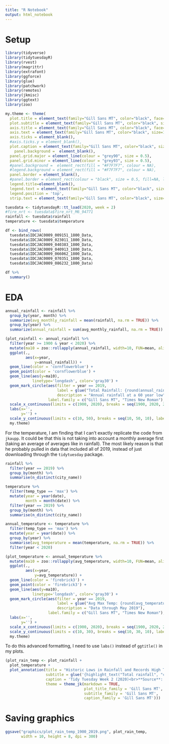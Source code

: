 ```yaml
---
title: "R Notebook"
output: html_notebook
---
```


# Setup

```r
library(tidyverse)
library(tidytuesdayR)
library(rvest)
library(magrittr)
library(extrafont)
library(ggforce)
library(glue)
library(patchwork)
library(remotes)
library(jkmisc)
library(ggtext)
library(zoo)
```

```r
my.theme <- theme(
  plot.title = element_text(family="Gill Sans MT", color="black", face="bold", size=24, hjust=0), 
  plot.subtitle = element_text(family="Gill Sans MT", color="black", size=12, hjust=0), 
  axis.title = element_text(family="Gill Sans MT", color="black", face="bold", size=12), 
  axis.text = element_text(family="Gill Sans MT", color="black", size=14), 
  axis.ticks = element_blank(),
  #axis.ticks.y = element_blank(), 
  plot.caption = element_text(family="Gill Sans MT", color="black", size=12), 
    panel.background =  element_blank(), 
  panel.grid.major = element_line(colour = "grey90", size = 0.5),
  panel.grid.minor = element_line(colour = "grey93", size = 0.5),
  #panel.background =  element_rect(fill = "#F7F7F7", colour = NA), 
  #legend.background = element_rect(fill = "#F7F7F7", colour = NA),
  panel.border = element_blank(), 
  #panel.border = element_rect(colour = "black", size = 0.5, fill=NA, linetype = 1),
  legend.title=element_blank(), 
  legend.text = element_text(family="Gill Sans MT", color="black", size=12, hjust=0),
  legend.position = 'top',
  strip.text = element_text(family="Gill Sans MT", color="black", size=14))
```

```r
tuesdata <- tidytuesdayR::tt_load(2020, week = 2)
#fire_nrt <- tuesdata$fire_nrt_M6_94771
rainfall <- tuesdata$rainfall
temperature <- tuesdata$temperature
```

```r
df <- bind_rows(
  tuesdata$IDCJAC0009_009151_1800_Data,
  tuesdata$IDCJAC0009_023011_1800_Data,
  tuesdata$IDCJAC0009_040383_1800_Data,
  tuesdata$IDCJAC0009_040913_1800_Data,
  tuesdata$IDCJAC0009_066062_1800_Data,
  tuesdata$IDCJAC0009_070351_1800_Data,
  tuesdata$IDCJAC0009_086232_1800_Data)
```

```r
df %>% 
  summary()
```

# EDA  

```r
annual_rainfall <- rainfall %>% 
  group_by(year, month) %>% 
  summarize(avg_monthly_rainfall = mean(rainfall, na.rm = TRUE)) %>% 
  group_by(year) %>% 
  summarize(annual_rainfall = sum(avg_monthly_rainfall, na.rm = TRUE))
```

```r
(plot_rainfall <- annual_rainfall %>% 
  filter(year >= 1900 & year < 2020) %>% 
  mutate(ma10 = zoo::rollapply(annual_rainfall, width=10, FUN=mean, align='right', partial = TRUE)) %>% 
  ggplot(.,
         aes(x=year,
             y=annual_rainfall)) + 
  geom_line(color = 'cornflowerblue') + 
  geom_point(color = 'cornflowerblue') + 
  geom_line(aes(y=ma10), 
            linetype='longdash', color='gray30') + 
  geom_mark_circle(aes(filter = year == 2019, 
                       label = glue("Total Rainfall: {round(annual_rainfall,1)} mm"), 
                       description = "Annual rainfall at a 60 year low"), 
                   label.family = c("Gill Sans MT", "Times New Roman"), label.buffer = unit(6, "cm"), label.fontsize = 10) + 
  scale_x_continuous(limits = c(1900, 2020), breaks = seq(1900, 2020, 20)) +
  labs(x='',
       y='') + 
  scale_y_continuous(limits = c(10, 50), breaks = seq(10, 50, 10), label = label_number_si(unit = "mm")) +
  my.theme)

```

For the temperature, I am finding that I can't exactly replicate the code from `jkaupp`. It could be that this is not taking into account a monthly average first (taking an average of averages like in rainfall). The most likely reason is that he probably pulled in data that included all of 2019, instead of just downloading through the `tidytuesday` package.  

```r
rainfall %>% 
  filter(year == 2019) %>% 
  group_by(month) %>% 
  summarise(n_distinct(city_name))

temperature %>% 
  filter(temp_type == 'max') %>% 
  mutate(year = year(date),
         month = month(date)) %>% 
  filter(year == 2019) %>% 
  group_by(month) %>% 
  summarise(n_distinct(city_name))
```

```r
annual_temperature <- temperature %>% 
  filter(temp_type == 'max') %>% 
  mutate(year = year(date)) %>% 
  group_by(year) %>% 
  summarise(avg_temperature = mean(temperature, na.rm = TRUE)) %>% 
  filter(year < 2020)
```

```r
(plot_temperature <- annual_temperature %>% 
  mutate(ma10 = zoo::rollapply(avg_temperature, width=10, FUN=mean, align='right', partial = TRUE)) %>% 
  ggplot(.,
         aes(x=year,
             y=avg_temperature)) + 
  geom_line(color = 'firebrick3') + 
  geom_point(color = 'firebrick3') + 
  geom_line(aes(y=ma10),
            linetype='longdash', color='gray30') + 
  geom_mark_circle(aes(filter = year == 2019, 
                       label = glue("Avg Max Temp: {round(avg_temperature, 1)}°C"),
                       description = "Data through May 2019"), 
                   label.family = c("Gill Sans MT", "Times New Roman"), label.buffer = unit(6, "cm"), label.fontsize = 10) + 
  labs(x='',
       y='') + 
  scale_x_continuous(limits = c(1900, 2020), breaks = seq(1900, 2020, 20)) +
  scale_y_continuous(limits = c(10, 30), breaks = seq(10, 30, 10), label = label_number_si(unit = "° C", sep = ""), position = "right") +
  my.theme)
```

To do this advanced formatting, I need to use `labs()` instead of `ggtitle()` in my plots. 

```r
(plot_rain_temp <- plot_rainfall + 
  plot_temperature + 
  plot_annotation(title = "Historic Lows in Rainfall and Records High Temperatures a Factor in Australia's Devastating Wildfires",
                  subtitle = glue('{highlight_text("Total rainfall", "cornflowerblue", "b")} and {highlight_text("average maximum temperature", "firebrick3", "b")} across Australian cities from 1900 to 2019<br>10-year moving average shown as dotted line'),
                  caption = 'Tidy Tuesday Week 2 (2020)<br>**Source**: Australian Bureau of Meterology',
                  theme = theme_jk(markdown = TRUE,
                                   plot_title_family = 'Gill Sans MT',
                                   subtitle_family = 'Gill Sans MT',
                                   caption_family = 'Gill Sans MT')))
```

# Saving graphics  

```r
ggsave("graphics/plot_rain_temp_1900_2019.png", plot_rain_temp,
       width = 10, height = 8, dpi = 300)
```

